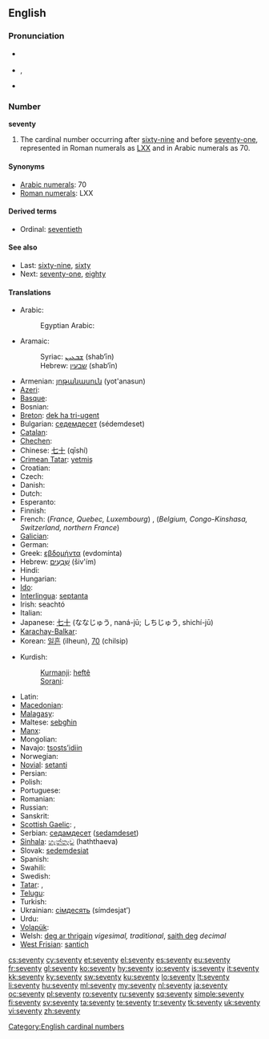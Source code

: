 ==English==

===Pronunciation===
* {{a|UK}} {{IPA|/ˈsɛv.ən.tɪ/}}
* {{a|US}} {{IPA|/ˈsɛv.ən.di/}}, {{IPA|/ˈsɛv.əɾ̃.i/}}
* {{audio|en-us-seventy.ogg|Audio (US)}}

===Number===
'''seventy'''

# The cardinal number occurring after [[sixty-nine]] and before [[seventy-one]], represented in Roman numerals as [[LXX]] and in Arabic numerals as 70. 

====Synonyms====
* [[w:Arabic numerals|Arabic numerals]]: 70
* [[w:Roman numerals|Roman numerals]]: LXX

====Derived terms====
* Ordinal: [[seventieth]]

====See also====
* Last: [[sixty-nine]], [[sixty]]
* Next: [[seventy-one]], [[eighty]]

====Translations====
{{trans-top|cardinal number}}
* Arabic: {{t-|ar|سبعون|alt=سَبْعون|tr=sabʿūn}}
*: Egyptian Arabic: {{tø|arz|سبعين|tr=sabʕīn|sc=Arab|xs=Egyptian Arabic}}
* Aramaic:
*: Syriac: [[ܫܒܥܝܢ]] (shab‘īn) {{c}}
*: Hebrew: [[שבעין]] (shab‘īn) {{c}}
* Armenian: [[յոթանասուն]] (yot'anasun)
* [[Azeri]]: {{t|az|yetmiş}}
* [[Basque]]: {{t|eu|hirurogeita hamar}}
* Bosnian: {{t-|bs|sedamdeset}}
* [[Breton]]: [[dek ha tri-ugent]]
* Bulgarian: [[седемдесет]] (sédemdeset)
* [[Catalan]]: {{t+|ca|setanta}}
* [[Chechen]]: {{tø|ce|кхузткъе итт|tr=quztqhe itt}}
* Chinese: [[七十]] (qīshí)
* [[Crimean Tatar]]: [[yetmiş]]
* Croatian: {{t-|hr|sedamdeset|alt=sedamdèsēt}}
* Czech: {{t-|cs|sedmdesát}}
* Danish: {{t+|da|halvfjerds}}
* Dutch: {{t+|nl|zeventig|f}}
* Esperanto: {{t-|eo|sepdek|xs=Esperanto}}
* Finnish: {{t-|fi|seitsemänkymmentä}}
* French: (''France, Quebec, Luxembourg'') {{t+|fr|soixante-dix}}, (''Belgium, Congo-Kinshasa, Switzerland, northern France'') {{t+|fr|septante}} {{m}}
* [[Galician]]: {{t+|gl|setenta|xs=Galician}}
* German: {{t+|de|siebzig|f}}
* Greek: [[εβδομήντα]] (evdomínta)
* Hebrew: [[שבעים|שִׁבְעִים]] (šiv'ím) {{m|f}}
* Hindi: {{t+|hi|सत्तर|tr=sattar|xs=Hindi}}
* Hungarian: {{t+|hu|hetven}}
* [[Ido]]: {{t+|io|sepadek|xs=Ido}}
* [[Interlingua]]: [[septanta]]
* Irish: seachtó
* Italian: {{t+|it|settanta|m}}
* Japanese: [[七十]] (ななじゅう, naná-jū; しちじゅう, shichí-jū)
* [[Karachay-Balkar]]: {{tø|krc|джетмиш|tr=jetmiş|sc=Cyrl}}
* Korean: [[일흔]] (ilheun), [[70]] (chilsip)
{{trans-mid}}
* Kurdish:
*: [[Kurmanji]]: [[heftê]]
*: [[Sorani]]: {{ku-Arab|[[حه‌فتا]]}}
* Latin: {{t-|la|septuaginta}}
* [[Macedonian]]: {{t|mk|седумдесет|tr=sedúmdeset}}
* [[Malagasy]]: {{t|mg|fitopolo|xs=Malagasy}}
* Maltese: [[sebgħin]]
* [[Manx]]: {{t|gv|tree feed as jeih}}
* Mongolian: {{t-|mn|дал|tr=dal|sc=Cyrl|xs=Mongolian}}
* Navajo: [[tsostsʼidiin]]
* Norwegian: {{t+|no|sytti}}
* [[Novial]]: [[setanti]]
* Persian: {{t-|fa|هفتاد|tr=haftâd|xs=Persian}}
* Polish: {{t|pl|siedemdziesiąt}}
* Portuguese: {{t+|pt|setenta}}
* Romanian: {{t+|ro|șaptezeci}}
* Russian: {{t+|ru|семьдесят|tr=sém’desjat}}
* Sanskrit: {{t|sa|अशीतितमः|tr=aśītitamaḥ|xs=Sanskrit}}
* [[Scottish Gaelic]]: {{qualifier|old system}} {{t-|gd|trì|xs=Scottish Gaelic}} {{t-|gd|fichead|xs=Scottish Gaelic}} {{t-|gd|'s|xs=Scottish Gaelic}} {{t-|gd|deich|alt=a deich|xs=Scottish Gaelic}},  {{qualifier|new system}} {{t-|gd|seachdad|xs=Scottish Gaelic}}
* Serbian: [[седамдесет]] ([[sedamdeset]])
* [[Sinhala]]: [[හැත්තෑව]] (haththaeva)
* Slovak: [[sedemdesiat]]
* Spanish: {{t+|es|setenta}}
* Swahili: {{t|sw|sabini|xs=Swahili}}
* Swedish: {{t+|sv|sjuttio}}
* [[Tatar]]: {{t+|tt|җитмеш|sc=Cyrl|xs=Tatar}}, {{t-|tt|citmeş|xs=Tatar}}
* [[Telugu]]: {{t|te|డెబ్భై|tr=Debbhai}}
* Turkish: {{t+|tr|yetmiş}}
* Ukrainian: [[сімдесять]] (símdesjat’)
* Urdu: {{t-|ur|ستر|tr=sattar|xs=Urdu}}
* [[Volapük]]: {{t|vo|veldeg}}
* Welsh: [[deg ar thrigain]] ''vigesimal, traditional'', [[saith deg]] ''decimal''
* [[West Frisian]]: [[santich]]
{{trans-bottom}}

[[Category:English cardinal numbers]]

[[cs:seventy]]
[[cy:seventy]]
[[et:seventy]]
[[el:seventy]]
[[es:seventy]]
[[eu:seventy]]
[[fr:seventy]]
[[gl:seventy]]
[[ko:seventy]]
[[hy:seventy]]
[[io:seventy]]
[[is:seventy]]
[[it:seventy]]
[[kk:seventy]]
[[ky:seventy]]
[[sw:seventy]]
[[ku:seventy]]
[[lo:seventy]]
[[lt:seventy]]
[[li:seventy]]
[[hu:seventy]]
[[ml:seventy]]
[[my:seventy]]
[[nl:seventy]]
[[ja:seventy]]
[[oc:seventy]]
[[pl:seventy]]
[[ro:seventy]]
[[ru:seventy]]
[[sq:seventy]]
[[simple:seventy]]
[[fi:seventy]]
[[sv:seventy]]
[[ta:seventy]]
[[te:seventy]]
[[tr:seventy]]
[[tk:seventy]]
[[uk:seventy]]
[[vi:seventy]]
[[zh:seventy]]